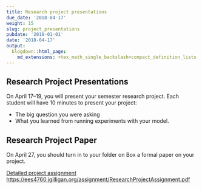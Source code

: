 ```yaml
---
title: Research project presentations
due_date: '2018-04-17'
weight: 15
slug: project_presentations
pubdate: '2018-01-01'
date: '2018-04-17'
output:
  blogdown::html_page:
    md_extensions: +tex_math_single_backslash+compact_definition_lists
---
```

## Research Project Presentations

On April 17--19, you will present your semester research project. Each student
will have 10 minutes to present your project:

* The big question you were asking
* What you learned from running experiments with your model.

## Research Project Paper

On April 27, you should turn in to your folder on Box a formal paper on your
project.

[Detailed project assignment](/assignment/ResearchProjectAssignment.pdf)
<https://ees4760.jgilligan.org/assignment/ResearchProjectAssignment.pdf>
